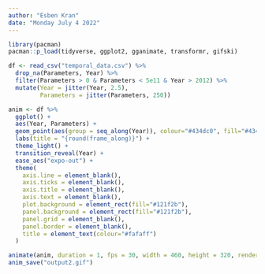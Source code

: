 ```yaml
---
author: "Esben Kran"
date: "Monday July 4 2022"
---
```


```r
library(pacman)
pacman::p_load(tidyverse, ggplot2, gganimate, transformr, gifski)
```

```r
df <- read_csv("temporal_data.csv") %>%
  drop_na(Parameters, Year) %>% 
  filter(Parameters > 0 & Parameters < 5e11 & Year > 2012) %>% 
  mutate(Year = jitter(Year, 2.5),
         Parameters = jitter(Parameters, 250))

anim <- df %>%
  ggplot() +
  aes(Year, Parameters) +
  geom_point(aes(group = seq_along(Year)), colour="#434dc0", fill="#434dc055", pch=21, size=3.5) +
  labs(title = "{round(frame_along)}") +
  theme_light() +
  transition_reveal(Year) +
  ease_aes("expo-out") +
  theme(
    axis.line = element_blank(),
    axis.ticks = element_blank(),
    axis.title = element_blank(),
    axis.text = element_blank(),
    plot.background = element_rect(fill="#121f2b"),
    panel.background = element_rect(fill="#121f2b"),
    panel.grid = element_blank(),
    panel.border = element_blank(),
    title = element_text(colour="#fafaff")
  )

animate(anim, duration = 1, fps = 30, width = 460, height = 320, renderer = gifski_renderer())
anim_save("output2.gif")
```


